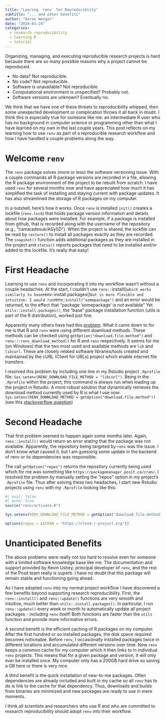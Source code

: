 ---
title: "Learing `renv` for Reproduciblity"
subtitle: "... and other benefits"
author: "Aaron Wenger"
date: "2024-01-24"
categories:
  - research reproducibility
  - learning R
  - tutorial
---

Organizing, managing, and executing reproducible research projects is hard because there are so many possible reasons why a project cannot be reproduced.

  - No data? Not reproducible.
  - No code? Not reproducible.
  - Software is unavailable? Not reproducible.
  - Computational environment is unspecified? Probably not.
  - Software versions are unknown? Eventually no.
    
We think that we have one of these threats to reproducibility whipped, then some unexpected development or complication throws it all back in doubt.
I think this is especially true for someone like me: an intermediate R user who has no background in computer science or programming other than what I have learned on my own in the last couple years.
This post reflects on my learning how to use `renv` as part of a reproducible research workflow and how I have handled a couple problems along the way.

# Welcome `renv`

The `renv` package solves (more or less) the software versioning issue.
With a couple commands all R package versions are recorded in a file, allowing the R package environment of the project to be rebuilt from scratch.
I have used `renv` for several months now and have appreciated how much it has simplified the task of installing and staying current with package updates.
It has also streamlined the storage of R packages on my computer.

In a nutshell, here's how it works.
Once `renv` is installed `init()` creates a lockfile (`renv.lock`) that holds package version information and details about how packages were installed.
For example, if a package is installed from github, that is recorded along with the username of the repository (e.g., "camaradesuk/ASySD").
When the project is shared, the lockfile can be read by `restore()` to install all packages exactly as they are recorded.
The `snapshot()` function adds additional packages as they are installed in the project and `status()` reports packages that need to be installed and/or added to the lockfile.
It's really that easy! 

# First Headache

Learning to use `renv` and incorporating it into my workflow wasn't without a couple headaches.
At the start, I couldn't use `renv::`install()` which works similarly to base `renv::install.packages()` but is more flexible and intuitive.
I would run `renv::`install("somepackage")` and an error would be returned, to the effect that "package 'somepackage' is not available"
Yet `utils::install.packages()`, the "base" package installation function (utils is part of the R distribution), worked just fine.

Apparently many others have had this [problem](https://community.rstudio.com/t/cant-install-packages-with-renv/96696). 
What it came down to for me is that R and `renv` were using different download methods.
These methods can be checked using `getOption("download.file.method")` and `renv:::renv_download_method()` for R and `renv` respectively.
It seems for me (on Windows) that the two most used and available methods are `lib` and `libcurl`.
These are closely related software libraries/tools created and maintained by the cURL (Client for URLs) project which enable internet file transfers.

I resolved this problem by including one line in my Rstudio project `.Rprofile` file: `Sys.setenv(RENV_DOWNLOAD_FILE_METHOD = "libcurl")`.
Being in the `.Rprofile` within the project, this command is always run when loading up the project in Rstudio.
A more robust solution that dynamically retrieves the download method currently used by R is what I use now: `Sys.setenv(RENV_DOWNLOAD_METHOD = getOption("download.file.method"))`
(see this [stackoverflow question](https://stackoverflow.com/questions/73759605/r-renv-suddently-broke-and-now-i-cant-download-any-packages))

# Second Headache

That first problem seemed to happen again some months later.
Again, `renv::install()` would return an error stating that the package was not available.
Apparently, the repository being targeted by `renv` was the issue.
I don't know what caused it, but I am guessing some update in the backend of renv or its dependencies was responsible.

The call `getOption("repos")` returns the repository currently being used which for me was something like `https://packagemanager.posit.co/cran/`.
I resolved the problem by manually setting the "repos" option in my project's `.Rprofile` file.
Thus after solving these two headaches, I start new Rstudio projects using `renv` with my `.Rprofile` looking like this:

```{r}
#| eval: false
#| echo: true
source("renv/activate.R")

Sys.setenv(RENV_DOWNLOAD_FILE_METHOD = getOption("download.file.method"))

options(repos = c(CRAN = "https://cloud.r-project.org"))
```

# Unanticipated Benefits

The above problems were really not too hard to resolve even for someone with a limited software knowledge base like me.
The documentation and support provided by Kevin Ushey, principal developer of `renv`, and the rest of the Posit team really is superb.
I have no doubt that this package will remain stable and functioning going ahead.

As I have adopted `renv` into my normal project workflow I have discovered a few benefits beyond supporting research reproducibility.
First, the `renv::install()` and `renv::update()` functions are very smooth and intuitive, much better than `utils::install.packages()`.
In particular, I run `renv::update()` every week or month to automatically update all project packages - including `renv` itself!
Both functions are faster than the `utils` function and provide more informative errors.

A second benefit is the efficient caching of R packages on my computer.
After the first hundred or so installed packages, the disk space required becomes noticeable.
Before `renv`, I occasionally installed packages twice in different locations and accumulated different versions over time.
Now `renv` keeps a common cache for my computer which it then links to in individual `renv` projects.
This means that for a given package and version, it will only ever be installed once.
My computer only has a 200GB hard drive so saving a GB here or there is very nice.

A third benefit is the quick installation of new-to-me packages.
Often dependencies are already included and built in my cache so all `renv` has to do is link to the cache for that dependency.
Thus, downloads and builds from binaries are minimized and new packages are ready to use in mere moments.

I think all scientists and researchers who use R and who are committed to research reproducibility should adopt `renv` into their workflow.
